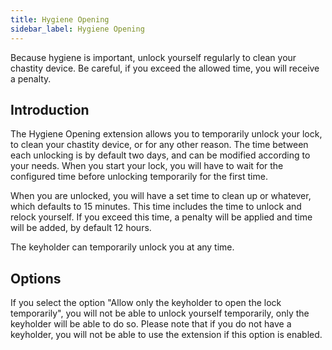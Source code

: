 ```yaml
---
title: Hygiene Opening
sidebar_label: Hygiene Opening
---
```


Because hygiene is important, unlock yourself regularly to clean your chastity device. Be careful, if you exceed the allowed time, you will receive a penalty.

## Introduction

The Hygiene Opening extension allows you to temporarily unlock your lock, to clean your chastity device, or for any other reason. The time between each unlocking is by default two days, and can be modified according to your needs. When you start your lock, you will have to wait for the configured time before unlocking temporarily for the first time.

When you are unlocked, you will have a set time to clean up or whatever, which defaults to 15 minutes. This time includes the time to unlock and relock yourself. If you exceed this time, a penalty will be applied and time will be added, by default 12 hours.

The keyholder can temporarily unlock you at any time.

## Options

If you select the option "Allow only the keyholder to open the lock temporarily", you will not be able to unlock yourself temporarily, only the keyholder will be able to do so. Please note that if you do not have a keyholder, you will not be able to use the extension if this option is enabled.
